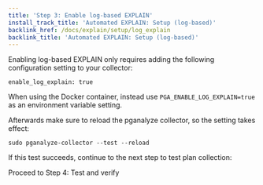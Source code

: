 ```yaml
---
title: 'Step 3: Enable log-based EXPLAIN'
install_track_title: 'Automated EXPLAIN: Setup (log-based)'
backlink_href: /docs/explain/setup/log_explain
backlink_title: 'Automated EXPLAIN: Setup (log-based)'
---
```


Enabling log-based EXPLAIN only requires adding the following configuration setting to your collector:

```
enable_log_explain: true
```

When using the Docker container, instead use `PGA_ENABLE_LOG_EXPLAIN=true` as an environment variable setting.

Afterwards make sure to reload the pganalyze collector, so the setting takes effect:

```
sudo pganalyze-collector --test --reload
```

If this test succeeds, continue to the next step to test plan collection:

<Link className='btn btn-success' to='04_test_and_verify'>
  Proceed to Step 4: Test and verify
</Link>
